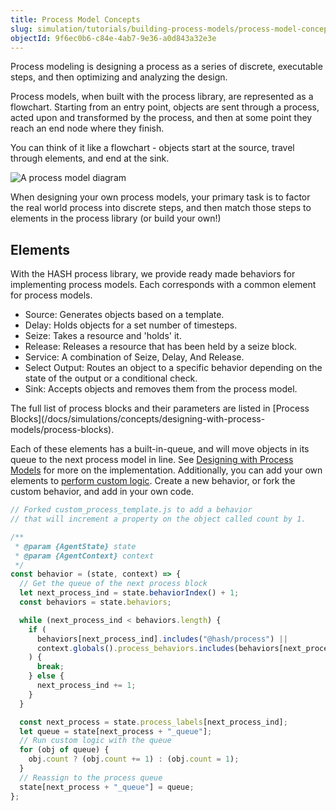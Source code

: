 ```yaml
---
title: Process Model Concepts
slug: simulation/tutorials/building-process-models/process-model-concepts
objectId: 9f6ec0b6-c84e-4ab7-9e36-a0d843a32e3e
---
```


Process modeling is designing a process as a series of discrete, executable steps, and then optimizing and analyzing the design.

Process models, when built with the process library, are represented as a flowchart. Starting from an entry point, objects are sent through a process, acted upon and transformed by the process, and then at some point they reach an end node where they finish.

You can think of it like a flowchart - objects start at the source, travel through elements, and end at the sink.

![A process model diagram](https://cdn-us1.hash.ai/site/docs/hash-bpmn-example.png)

When designing your own process models, your primary task is to factor the real world process into discrete steps, and then match those steps to elements in the process library \(or build your own!\)

## Elements

With the HASH process library, we provide ready made behaviors for implementing process models. Each corresponds with a common element for process models.

- Source: Generates objects based on a template.
- Delay: Holds objects for a set number of timesteps.
- Seize: Takes a resource and 'holds' it.
- Release: Releases a resource that has been held by a seize block.
- Service: A combination of Seize, Delay, And Release.
- Select Output: Routes an object to a specific behavior depending on the state of the output or a conditional check.
- Sink: Accepts objects and removes them from the process model.

<Hint style="info">
  The full list of process blocks and their parameters are listed in [Process
  Blocks](/docs/simulations/concepts/designing-with-process-models/process-blocks).
</Hint>

Each of these elements has a built-in-queue, and will move objects in its queue to the next process model in line. See [Designing with Process Models](/docs/simulations/concepts/designing-with-process-models/custom-behaviors) for more on the implementation. Additionally, you can add your own elements to [perform custom logic](/docs/simulations/concepts/designing-with-process-models/custom-behaviors). Create a new behavior, or fork the custom behavior, and add in your own code.

```javascript
// Forked custom_process_template.js to add a behavior
// that will increment a property on the object called count by 1.

/**
 * @param {AgentState} state
 * @param {AgentContext} context
 */
const behavior = (state, context) => {
  // Get the queue of the next process block
  let next_process_ind = state.behaviorIndex() + 1;
  const behaviors = state.behaviors;

  while (next_process_ind < behaviors.length) {
    if (
      behaviors[next_process_ind].includes("@hash/process") ||
      context.globals().process_behaviors.includes(behaviors[next_process_ind])
    ) {
      break;
    } else {
      next_process_ind += 1;
    }
  }

  const next_process = state.process_labels[next_process_ind];
  let queue = state[next_process + "_queue"];
  // Run custom logic with the queue
  for (obj of queue) {
    obj.count ? (obj.count += 1) : (obj.count = 1);
  }
  // Reassign to the process queue
  state[next_process + "_queue"] = queue;
};
```
